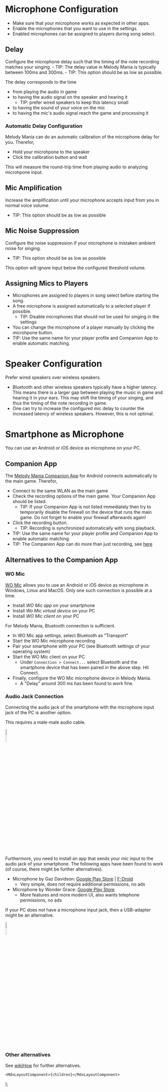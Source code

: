 
# Microphone Configuration
- Make sure that your microphone works as expected in other apps.
- Enable the microphones that you want to use in the settings.
- Enabled microphones can be assigned to players during song select.

## Delay
Configure the microphone delay such that the timing of the note recording matches your singing.
    - TIP: The delay value in Melody Mania is typically between 100ms and 300ms.
    - TIP: This option should be as low as possible.

The delay corresponds to the time

- from playing the audio in game
- to having the audio signal on the speaker and hearing it
    - TIP: prefer wired speakers to keep this latency small
- to having the sound of your voice on the mic
- to having the mic's audio signal reach the game and processing it

### Automatic Delay Configuration
Melody Mania can do an automatic calibration of the microphone delay for you. Therefor,
- Hold your microhpone to the speaker
- Click the calibration button and wait

This will measure the round-trip time from playing audio to analyzing microhpone input.

## Mic Amplification
Increase the amplification until your microphone accepts input from you in normal voice volume.
- TIP: This option should be as low as possible

## Mic Noise Suppression
Configure the noise suppression if your microphone is mistaken ambient noise for singing.

- TIP: This option should be as low as possible

This option will ignore input below the configured threshold volume.

## Assigning Mics to Players
- Microphones are assigned to players in song select before starting the song.
- A free microphone is assigned automatically to a selected player if possible.
    - TIP: Disable microphones that should not be used for singing in the settings
- You can change the microphone of a player manually by clicking the microhpone button.
- TIP: Use the same name for your player profile and Companion App to enable automatic matching.

# Speaker Configuration
Prefer wired speakers over wireless speakers.
- Bluetooth and other wireless speakers typically have a higher latency. This means there is a larger gap between playing the music in game and hearing it in your ears. This may shift the timing of your singing, and thus the timing of the note recording in game.
- One can try to increase the configured mic delay to counter the increased latency of wireless speakers. However, this is not optimal.

# Smartphone as Microphone
You can use an Android or iOS device as microphone on your PC.

## Companion App
The [Melody Mania Companion App](/how-to-companion-app) for Android connects automatically to the main game. Therefor,
- Connect to the same WLAN as the main game
- Check the recording options of the main game. Your Companion App should be listed.
    - TIP: If your Companion App is not listed immediately then try to temporarily disable the firewall on the device that runs the main game. Do not forget to enable your firewall afterwards again!
- Click the recording button.
    - TIP: Recording is synchronized automatically with song playback.
- TIP: Use the same name for your player profile and Companion App to enable automatic matching.
- TIP: The Companion App can do more than just recording, see [here](/how-to-companion-app)

## Alternatives to the Companion App
### WO Mic
[WO Mic](https://wolicheng.com/womic/) allows you to use an Android or iOS device as microphone in Windows, Linux and MacOS.
Only one such connection is possible at a time.

- Install *WO Mic app* on your smartphone
- Install *Wo Mic virtual device* on your PC
- Install *WO Mic client* on your PC

For Melody Mania, Bluetooth connection is sufficient.

- In WO Mic app settings, select Bluetooth as "Transport"
- Start the WO Mic microphone recording
- Pair your smartphone with your PC (see Bluetooth settings of your operating system)
- Start the WO Mic client on your PC
    - Under `Connection > Connect...` select Bluetooth and the smartphone device that has been paired in the above step. Hit Connect.
- Finally, configure the WO Mic microphone device in Melody Mania.
    - A "Delay" around 300 ms has been found to work fine.

### Audio Jack Connection
Connecting the audio jack of the smartphone with the microphone input jack of the PC is another option.

This requires a male-male audio cable.

<img width="10%" src="https://images-na.ssl-images-amazon.com/images/I/51o5L9vOL3L._AC_SL1000_.jpg"></img>

Furthermore, you need to install an app that sends your mic input to the audio jack of your smartphone. The following apps have been found to work (of course, there might be further alternatives).

- Microphone by Gaz Davidson: [Google Play Store](https://play.google.com/store/apps/details?id=net.bitplane.android.microphone) | [F-Droid](https://f-droid.org/en/packages/net.bitplane.android.microphone/)
    - Very simple, does not require additional permissions, no ads
- Microphone by Wonder Grace: [Google Play Store](https://play.google.com/store/apps/details?id=com.grace.microphone)
    - More features and more modern UI, also wants telephone permissions, no ads

If your PC does not have a microphone input jack, then a USB-adapter might be an alternative.

<img width="10%" src="https://images-na.ssl-images-amazon.com/images/I/61nVIv4OqIL._AC_SX450_.jpg"></img>

### Other alternatives
See [wikiHow](https://www.wikihow.com/Use-Your-Phone-As-a-Mic) for further alternatives.

    <MdxLayoutComponent>{children}</MdxLayoutComponent>
);
